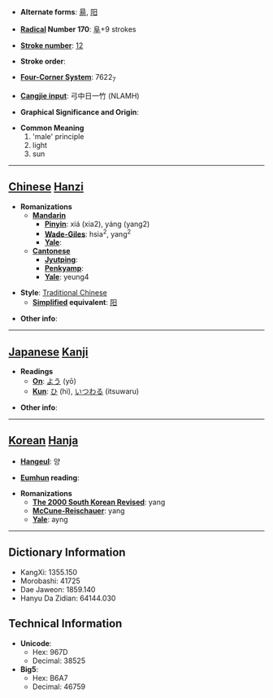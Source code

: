 * '''Alternate forms''': [[昜]], [[阳]]

* '''[[Wiktionary:Chinese radical index| Radical]] Number 170''': [[Wiktionary:Chinese radical index 阜|阜]]+9 strokes

* '''[[Wiktionary:Chinese total strokes index|Stroke number]]''': [[Wiktionary:Chinese total strokes index 12|12]]

* '''Stroke order''': 

* '''[[Wiktionary:Chinese four corner index|Four-Corner System]]''': 7622<sub>7</sub>

* '''[[Wiktionary:Chinese Cangjie index|Cangjie input]]''': 弓中日一竹 (NLAMH)

* '''Graphical Significance and Origin''': 

* '''Common Meaning'''
*#'male' principle
*# light
*# sun


----

== [[Chinese]] [[Hanzi]] ==

* '''Romanizations'''
** '''[[Mandarin]]'''
*** '''[[Pinyin]]''': xiá (xia2), yáng (yang2)
*** '''[[Wade-Giles]]''': hsia<sup>2</sup>, yang<sup>2</sup>
*** '''[[Yale]]''': 
** '''[[Cantonese]]'''
*** '''[[Jyutping]]''':
*** '''[[Penkyamp]]''': 
*** '''[[Yale]]''': yeung4

* '''Style''': [[Traditional Chinese]] 
** '''[[Simplified Chinese|Simplified]] equivalent''': [[阳]]

* '''Other info''': 

----

== [[Japanese]] [[Kanji]] ==

* '''Readings'''
** '''[[On]]''': [[よう]] (yō)
** '''[[Kun]]''': [[ひ]] (hi), [[いつわる]] (itsuwaru)

* '''Other info''':  

----

== [[Korean]] [[Hanja]] ==

* '''[[Hangeul]]''': 양

* '''[[Eumhun]] reading''': 

* '''Romanizations'''
** '''[[The 2000 South Korean Revised Romanization|The 2000 South Korean Revised]]''': yang
** '''[[McCune-Reischauer]]''': yang
** '''[[Yale]]''': ayng

----

== Dictionary Information ==

* KangXi: 1355.150
* Morobashi: 41725
* Dae Jaweon: 1859.140
* Hanyu Da Zidian: 64144.030

== Technical Information ==

* '''Unicode''':
** Hex: 967D
** Decimal: 38525
* '''Big5''':
** Hex: B6A7
** Decimal: 46759